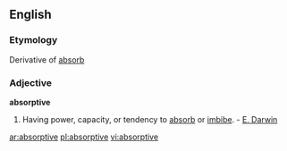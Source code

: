 ==English==
===Etymology===
Derivative of [[absorb]]

===Adjective===
'''absorptive'''

#Having power, capacity, or tendency to [[absorb]] or [[imbibe]]. - [[E. Darwin]]

[[ar:absorptive]]
[[pl:absorptive]]
[[vi:absorptive]]